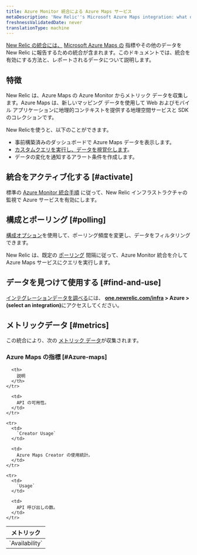```yaml
---
title: Azure Monitor 統合による Azure Maps サービス
metaDescription: 'New Relic''s Microsoft Azure Maps integration: what data it reports and how to enable it.'
freshnessValidatedDate: never
translationType: machine
---
```


[New Relic の統合には、](/docs/infrastructure/integrations-getting-started/getting-started/introduction-infrastructure-integrations) [Microsoft Azure Maps の](https://azure.microsoft.com/en-in/products/azure-maps/) 指標やその他のデータを New Relic に報告するための統合が含まれます。このドキュメントでは、統合を有効にする方法と、レポートされるデータについて説明します。

## 特徴

New Relic は、Azure Maps の Azure Monitor からメトリック データを収集します。Azure Maps は、新しいマッピング データを使用して Web およびモバイル アプリケーションに地理的コンテキストを提供する地理空間サービスと SDK のコレクションです。

New Relicを使うと、以下のことができます。

* 事前構築済みのダッシュボードで Azure Maps データを表示します。
* [カスタムクエリを実行し、データを視覚化します](/docs/infrastructure/integrations-getting-started/getting-started/use-integration-data-new-relic-insights)。
* データの変化を通知するアラート条件を作成します。

## 統合をアクティブ化する [#activate]

標準の [Azure Monitor 統合手順](/docs/infrastructure/microsoft-azure-integrations/azure-integrations-list/azure-monitor) に従って、New Relic インフラストラクチャの監視で Azure サービスを有効にします。

## 構成とポーリング [#polling]

[構成オプション](/docs/infrastructure/microsoft-azure-integrations/azure-integrations-list/azure-monitor/#settings)を使用して、ポーリング頻度を変更し、データをフィルタリングできます。

New Relic は、既定の [ポーリング](/docs/infrastructure/microsoft-azure-integrations/azure-integrations-list/azure-monitor/#settings) 間隔に従って、Azure Monitor 統合を介して Azure Maps サービスにクエリを実行します。

## データを見つけて使用する [#find-and-use]

[インテグレーションデータを調べる](/docs/infrastructure/integrations/find-use-infrastructure-integration-data)には、 <DNT>**[one.newrelic.com/infra](https://one.newrelic.com/infra) > Azure > (select an integration)**</DNT>にアクセスしてください。

## メトリックデータ [#metrics]

この統合により、次の [メトリック データ](/docs/infrastructure/integrations-getting-started/getting-started/understand-integration-data-data-types#metric)が収集されます。

### Azure Maps の指標 [#Azure-maps]

<table>
  <thead>
    <tr>
      <th style={{ width: "300px" }}>
        メトリック
      </th>

      <th>
        説明
      </th>
    </tr>
  </thead>

  <tbody>
    <tr>
      <td>
        `Availability`
      </td>

      <td>
        API の可用性。
      </td>
    </tr>

    <tr>
      <td>
        `Creator Usage`
      </td>

      <td>
        Azure Maps Creator の使用統計。
      </td>
    </tr>

    <tr>
      <td>
        `Usage`
      </td>

      <td>
        API 呼び出しの数。
      </td>
    </tr>
  </tbody>
</table>
